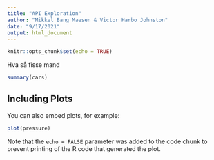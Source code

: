 ```yaml
---
title: "API Exploration"
author: "Mikkel Bang Maesen & Victor Harbo Johnston"
date: "9/17/2021"
output: html_document
---
```


```r
knitr::opts_chunk$set(echo = TRUE)
```

Hva så fisse mand

```r
summary(cars)
```

## Including Plots

You can also embed plots, for example:

```r
plot(pressure)
```

Note that the `echo = FALSE` parameter was added to the code chunk to prevent printing of the R code that generated the plot.
